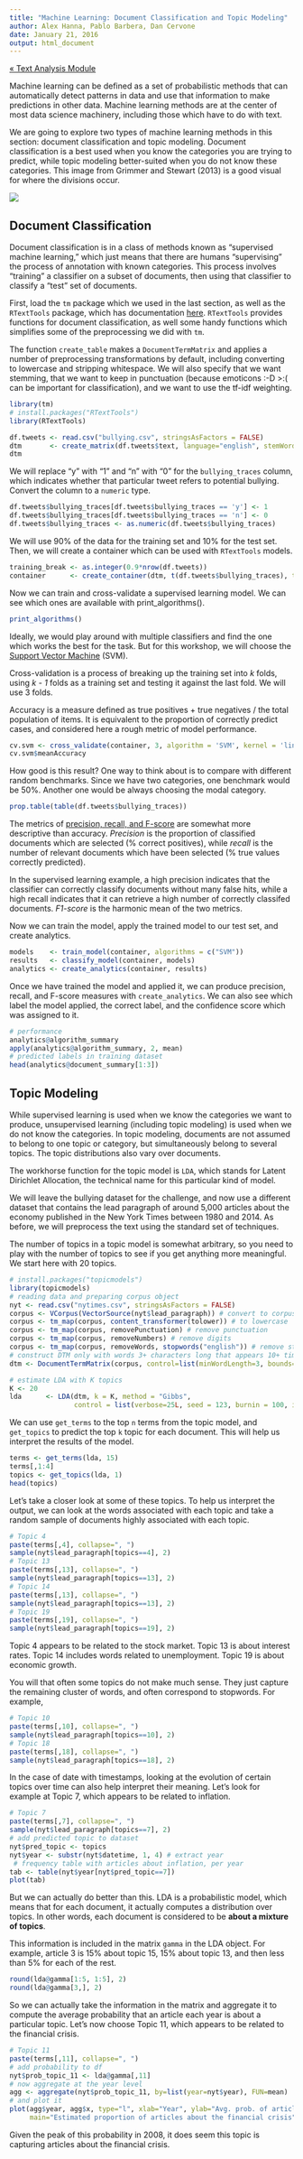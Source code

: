 ```yaml
---
title: "Machine Learning: Document Classification and Topic Modeling"
author: Alex Hanna, Pablo Barbera, Dan Cervone
date: January 21, 2016
output: html_document
---
```


[&laquo; Text Analysis Module](../text/README.md)

Machine learning can be defined as a set of probabilistic methods that can automatically detect patterns in data and use that information to make predictions in other data. Machine learning methods are at the center of most data science machinery, including those which have to do with text. 

We are going to explore two types of machine learning methods in this section: document classification and topic modeling. Document classification is a best used when you know the categories you are trying to predict, while topic modeling better-suited when you do not know these categories. This image from Grimmer and Stewart (2013) is a good visual for where the divisions occur.


![](Grimmer_Stewart_F1.png)

## Document Classification

Document classification is in a class of methods known as "supervised machine learning," which just means that there are humans "supervising" the process of annotation with known categories. This process involves "training" a classifier on a subset of documents, then using that classifier to classify a "test" set of documents. 

First, load the `tm` package which we used in the last section, as well as the `RTextTools` package, which has documentation [here](https://cran.r-project.org/web/packages/RTextTools/RTextTools.pdf). `RTextTools` provides functions for document classification, as well some handy functions which simplifies some of the preprocessing we did with `tm`.

The function `create_table` makes a `DocumentTermMatrix` and applies a number of preprocessing transformations by default, including converting to lowercase and stripping whitespace. We will also specify that we want stemming, that we want to keep in punctuation (because emoticons :-D >:( can be important for classification), and we want to use the tf-idf weighting.

```r
library(tm)
# install.packages("RTextTools")
library(RTextTools)

df.tweets <- read.csv("bullying.csv", stringsAsFactors = FALSE)
dtm       <- create_matrix(df.tweets$text, language="english", stemWords = TRUE, weighting = weightTfIdf, removePunctuation = FALSE)
dtm
```

We will replace "y" with "1" and "n" with "0" for the `bullying_traces` column, which indicates whether that particular tweet refers to potential bullying. Convert the column to a `numeric` type.

```r
df.tweets$bullying_traces[df.tweets$bullying_traces == 'y'] <- 1
df.tweets$bullying_traces[df.tweets$bullying_traces == 'n'] <- 0
df.tweets$bullying_traces <- as.numeric(df.tweets$bullying_traces)
```

We will use 90% of the data for the training set and 10% for the test set. Then, we will create a container which can be used with `RTextTools` models.

```r
training_break <- as.integer(0.9*nrow(df.tweets))
container      <- create_container(dtm, t(df.tweets$bullying_traces), trainSize=1:training_break, testSize=training_break:nrow(df.tweets), virgin=FALSE)
```

Now we can train and cross-validate a supervised learning model. We can see which ones are available with print_algorithms().

```r
print_algorithms()
```

Ideally, we would play around with multiple classifiers and find the one which works the best for the task. But for this workshop, we will choose the [Support Vector Machine](https://en.wikipedia.org/wiki/Support_vector_machine) (SVM). 

Cross-validation is a process of breaking up the training set into _k_ folds, using _k - 1_ folds as a training set and testing it against the last fold. We will use 3 folds. 

Accuracy is a measure defined as true positives + true negatives / the total population of items. It is equivalent to the proportion of correctly predict cases, and considered here a rough metric of model performance.


```r
cv.svm <- cross_validate(container, 3, algorithm = 'SVM', kernel = 'linear')
cv.svm$meanAccuracy
```

How good is this result? One way to think about is to compare with different random benchmarks. Since we have two categories, one benchmark would be 50%. Another one would be always choosing the modal category.

```r
prop.table(table(df.tweets$bullying_traces))
```

The metrics of [precision, recall, and F-score](https://en.wikipedia.org/wiki/Precision_and_recall) are somewhat more descriptive than accuracy. _Precision_ is the proportion of classified documents which are selected (\% correct positives), while _recall_ is the number of relevant documents which have been selected (\% true values correctly predicted). 

In the supervised learning example, a high precision indicates that the classifier can correctly classify documents without many false hits, while a high recall indicates that it can retrieve a high number of correctly classifed documents. _F1-score_ is the harmonic mean of the two metrics.

Now we can train the model, apply the trained model to our test set, and create analytics. 
```r
models    <- train_model(container, algorithms = c("SVM"))
results   <- classify_model(container, models)
analytics <- create_analytics(container, results)
```

Once we have trained the model and applied it, we can produce precision, recall, and F-score measures with `create_analytics`. We can also see which label the model applied, the correct label, and the confidence score which was assigned to it.

```r
# performance
analytics@algorithm_summary
apply(analytics@algorithm_summary, 2, mean)
# predicted labels in training dataset
head(analytics@document_summary[1:3])
```

## Topic Modeling

While supervised learning is used when we know the categories we want to produce, unsupervised learning (including topic modeling) is used when we do not know the categories. In topic modeling, documents are not assumed to belong to one topic or category, but simultaneously belong to several topics. The topic distributions also vary over documents. 

The workhorse function for the topic model is `LDA`, which stands for Latent Dirichlet Allocation, the technical name for this particular kind of model. 

We will leave the bullying dataset for the challenge, and now use a different dataset that contains the lead paragraph of around 5,000 articles about the economy published in the New York Times between 1980 and 2014. As before, we will preprocess the text using the standard set of techniques.

The number of topics in a topic model is somewhat arbitrary, so you need to play with the number of topics to see if you get anything more meaningful. We start here with 20 topics.

```r
# install.packages("topicmodels")
library(topicmodels)
# reading data and preparing corpus object
nyt <- read.csv("nytimes.csv", stringsAsFactors = FALSE)
corpus <- VCorpus(VectorSource(nyt$lead_paragraph)) # convert to corpus object
corpus <- tm_map(corpus, content_transformer(tolower)) # to lowercase
corpus <- tm_map(corpus, removePunctuation) # remove punctuation
corpus <- tm_map(corpus, removeNumbers) # remove digits
corpus <- tm_map(corpus, removeWords, stopwords("english")) # remove stopwords
# construct DTM only with words 3+ characters long that appears 10+ times
dtm <- DocumentTermMatrix(corpus, control=list(minWordLength=3, bounds=list(10, Inf)))

# estimate LDA with K topics
K <- 20
lda      <- LDA(dtm, k = K, method = "Gibbs", 
                control = list(verbose=25L, seed = 123, burnin = 100, iter = 100))
```

We can use `get_terms` to the top `n` terms from the topic model, and `get_topics` to predict the top `k` topic for each document. This will help us interpret the results of the model.

```r
terms <- get_terms(lda, 15)
terms[,1:4]
topics <- get_topics(lda, 1)
head(topics)
```

Let's take a closer look at some of these topics. To help us interpret the output, we can look at the words associated with each topic and take a random sample of documents highly associated with each topic.

```r
# Topic 4
paste(terms[,4], collapse=", ")
sample(nyt$lead_paragraph[topics==4], 2)
# Topic 13
paste(terms[,13], collapse=", ")
sample(nyt$lead_paragraph[topics==13], 2)
# Topic 14
paste(terms[,13], collapse=", ")
sample(nyt$lead_paragraph[topics==13], 2)
# Topic 19
paste(terms[,19], collapse=", ")
sample(nyt$lead_paragraph[topics==19], 2)
```

Topic 4 appears to be related to the stock market. Topic 13 is about interest rates. Topic 14 includes words related to unemployment. Topic 19 is about economic growth.

You will that often some topics do not make much sense. They just capture the remaining cluster of words, and often correspond to stopwords. For example, 
```r
# Topic 10
paste(terms[,10], collapse=", ")
sample(nyt$lead_paragraph[topics==10], 2)
# Topic 18
paste(terms[,18], collapse=", ")
sample(nyt$lead_paragraph[topics==18], 2)
```

In the case of date with timestamps, looking at the evolution of certain topics over time can also help interpret their meaning. Let's look for example at Topic 7, which appears to be related to inflation.

```r
# Topic 7
paste(terms[,7], collapse=", ")
sample(nyt$lead_paragraph[topics==7], 2)
# add predicted topic to dataset
nyt$pred_topic <- topics
nyt$year <- substr(nyt$datetime, 1, 4) # extract year
 # frequency table with articles about inflation, per year
tab <- table(nyt$year[nyt$pred_topic==7])
plot(tab)
```

But we can actually do better than this. LDA is a probabilistic model, which means that for each document, it actually computes a distribution over topics. In other words, each document is considered to be __about a mixture of topics__. 

This information is included in the matrix `gamma` in the LDA object. For example, article 3 is 15% about topic 15, 15% about topic 13, and then less than 5% for each of the rest.

```r
round(lda@gamma[1:5, 1:5], 2)
round(lda@gamma[3,], 2)
```

So we can actually take the information in the matrix and aggregate it to compute the average probability that an article each year is about a particular topic. Let's now choose Topic 11, which appears to be related to the financial crisis.

```r
# Topic 11
paste(terms[,11], collapse=", ")
# add probability to df
nyt$prob_topic_11 <- lda@gamma[,11]
# now aggregate at the year level
agg <- aggregate(nyt$prob_topic_11, by=list(year=nyt$year), FUN=mean)
# and plot it
plot(agg$year, agg$x, type="l", xlab="Year", ylab="Avg. prob. of article about topic 11",
     main="Estimated proportion of articles about the financial crisis")

```

Given the peak of this probability in 2008, it does seem this topic is capturing articles about the financial crisis.

